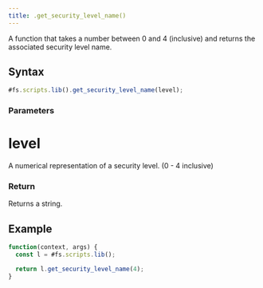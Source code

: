 ```yaml
---
title: .get_security_level_name()
---
```


A function that takes a number between 0 and 4 (inclusive) and returns the associated security level name.

## Syntax

```js
#fs.scripts.lib().get_security_level_name(level);
```

### Parameters

# level

A numerical representation of a security level. (0 - 4 inclusive)

### Return

Returns a string.

## Example

```js
function(context, args) {
  const l = #fs.scripts.lib();

  return l.get_security_level_name(4);
}
```
